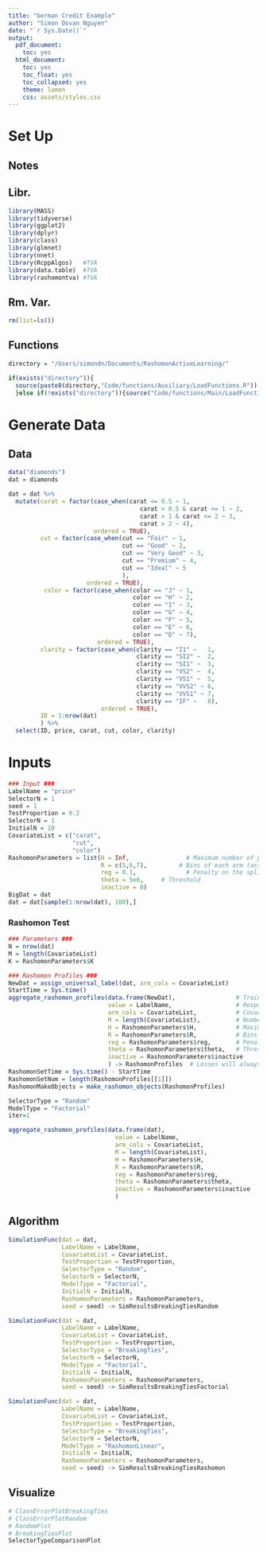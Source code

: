 ```yaml
---
title: "German Credit Example"
author: "Simon Dovan Nguyen"
date: "`r Sys.Date()`"
output:
  pdf_document:
    toc: yes
  html_document:
    toc: yes
    toc_float: yes
    toc_collapsed: yes
    theme: lumen
    css: assets/styles.css
---
```


# Set Up

## Notes

## Libr.

```r
library(MASS) 
library(tidyverse)
library(ggplot2) 
library(dplyr)
library(class)
library(glmnet)
library(nnet)
library(RcppAlgos)   #TVA
library(data.table)  #TVA
library(rashomontva) #TVA
```

## Rm. Var.

```r
rm(list=ls())
```

## Functions

```r
directory = "/Users/simondn/Documents/RashomonActiveLearning/"

if(exists("directory")){
  source(paste0(directory,"Code/functions/Auxiliary/LoadFunctions.R"))
  }else if(!exists("directory")){source("Code/functions/Main/LoadFunctions.R")}

```

# Generate Data

## Data
```r
data("diamonds")
dat = diamonds

dat = dat %>%
  mutate(carat = factor(case_when(carat <= 0.5 ~ 1,
                                     carat > 0.5 & carat <= 1 ~ 2,
                                     carat > 1 & carat <= 2 ~ 3,
                                     carat > 2 ~ 4),
                        ordered = TRUE),
         cut = factor(case_when(cut == "Fair" ~ 1,
                                cut == "Good" ~ 2,
                                cut == "Very Good" ~ 3,
                                cut == "Premium" ~ 4,
                                cut == "Ideal" ~ 5
                                ),
                      ordered = TRUE),
          color = factor(case_when(color == "J" ~ 1,
                                   color == "H" ~ 2,
                                   color == "I" ~ 3,
                                   color == "G" ~ 4,
                                   color == "F" ~ 5,
                                   color == "E" ~ 6,
                                   color == "D" ~ 7),
                         ordered = TRUE),
         clarity = factor(case_when(clarity == "I1" ~   1,
                                    clarity == "SI2" ~  2,
                                    clarity == "SI1" ~  3,
                                    clarity == "VS2" ~  4,
                                    clarity == "VS1" ~  5,
                                    clarity == "VVS2" ~ 6,
                                    clarity == "VVS1" ~ 7,
                                    clarity == "IF" ~   8),
                          ordered = TRUE),
         ID = 1:nrow(dat)
         ) %>%
  select(ID, price, carat, cut, color, clarity)
```


# Inputs
```r
### Input ###
LabelName = "price"
SelectorN = 1
seed = 1
TestProportion = 0.2
SelectorN = 1
InitialN = 10
CovariateList = c("carat",
                  "cut",
                  "color")
RashomonParameters = list(H = Inf,                # Maximum number of pools/splits
                          R = c(5,6,7),         # Bins of each arm (assume 0 exists)
                          reg = 0.1,              # Penalty on the splits
                          theta = 5e6,     # Threshold
                          inactive = 0)
BigDat = dat
dat = dat[sample(1:nrow(dat), 100),]
```




### Rashomon Test
```r
### Parameters ###
N = nrow(dat)
M = length(CovariateList)
K = RashomonParameters$K

### Rashomon Profiles ###
NewDat = assign_universal_label(dat, arm_cols = CovariateList)
StartTime = Sys.time()
aggregate_rashomon_profiles(data.frame(NewDat),                 # TrainingSetTrainingData
                            value = LabelName,                  # Response names
                            arm_cols = CovariateList,           # Covariate names
                            M = length(CovariateList),          # Number of covariates
                            H = RashomonParameters$H,           # Maximum number of pools/splits
                            R = RashomonParameters$R,           # Bins of each arm (assume 0 exists)
                            reg = RashomonParameters$reg,       # Penalty on the splits
                            theta = RashomonParameters$theta,   # Threshold
                            inactive = RashomonParameters$inactive
                            ) -> RashomonProfiles  # Losses will always be the last one - (active arms)
RashomonSetTime = Sys.time() - StartTime
RashomonSetNum = length(RashomonProfiles[[1]])
RashomonMakeObjects = make_rashomon_objects(RashomonProfiles)
```


```r
SelectorType = "Random"
ModelType = "Factorial"
iter=1
```

```r
aggregate_rashomon_profiles(data.frame(dat),                                  # TrainingSetTrainingData
                              value = LabelName,                       # Response names
                              arm_cols = CovariateList,                # Covariate names
                              M = length(CovariateList),               # Number of covariates
                              H = RashomonParameters$H,                # Maximum number of pools/splits
                              R = RashomonParameters$R,                # Bins of each arm (assume 0 exists)
                              reg = RashomonParameters$reg,            # Penalty on the splits
                              theta = RashomonParameters$theta,        # Threshold; determine relative to best model
                              inactive = RashomonParameters$inactive
                              )
```


## Algorithm
```r
SimulationFunc(dat = dat,
               LabelName = LabelName,
               CovariateList = CovariateList,
               TestProportion = TestProportion,
               SelectorType = "Random",
               SelectorN = SelectorN,
               ModelType = "Factorial",
               InitialN = InitialN,
               RashomonParameters = RashomonParameters,
               seed = seed) -> SimResultsBreakingTiesRandom
```

```r
SimulationFunc(dat = dat,
               LabelName = LabelName,
               CovariateList = CovariateList,
               TestProportion = TestProportion,
               SelectorType = "BreakingTies",
               SelectorN = SelectorN,
               ModelType = "Factorial",
               InitialN = InitialN,
               RashomonParameters = RashomonParameters,
               seed = seed) -> SimResultsBreakingTiesFactorial
```

```r
SimulationFunc(dat = dat,
               LabelName = LabelName,
               CovariateList = CovariateList,
               TestProportion = TestProportion,
               SelectorType = "BreakingTies",
               SelectorN = SelectorN,
               ModelType = "RashomonLinear",
               InitialN = InitialN,
               RashomonParameters = RashomonParameters,
               seed = seed) -> SimResultsBreakingTiesRashomon

```

## Visualize



```r
# ClassErrorPlotBreakingTies
# ClassErrorPlotRandom
# RandomPlot
# BreakingTiesPlot
SelectorTypeComparisonPlot
```

